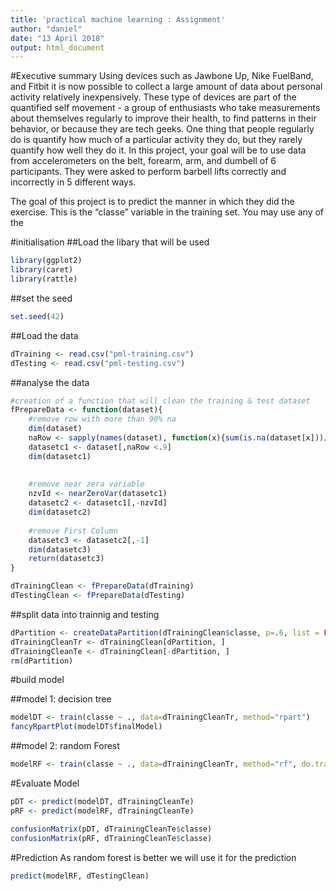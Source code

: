```yaml
---
title: 'practical machine learning : Assignment'
author: "daniel"
date: "13 April 2018"
output: html_document
---
```

#Executive summary 
Using devices such as Jawbone Up, Nike FuelBand, and Fitbit it is now possible to collect a large amount of data about personal activity relatively inexpensively. These type of devices are part of the quantified self movement - a group of enthusiasts who take measurements about themselves regularly to improve their health, to find patterns in their behavior, or because they are tech geeks. One thing that people regularly do is quantify how much of a particular activity they do, but they rarely quantify how well they do it. In this project, your goal will be to use data from accelerometers on the belt, forearm, arm, and dumbell of 6 participants. They were asked to perform barbell lifts correctly and incorrectly in 5 different ways.

The goal of this project is to predict the manner in which they did the exercise. This is the "classe" variable in the training set. You may use any of the

#initialisation
##Load the libary that will be used
```r
library(ggplot2)
library(caret)
library(rattle)
```

##set the seed
```r
set.seed(42)
```



##Load the data
```r
dTraining <- read.csv("pml-training.csv")
dTesting <- read.csv("pml-testing.csv")
```

##analyse the data

```r
#creation of a function that will clean the training & test dataset
fPrepareData <- function(dataset){
    #remove row with more than 90% na 
    dim(dataset)
    naRow <- sapply(names(dataset), function(x){sum(is.na(dataset[x]))/nrow(dataset) })
    datasetc1 <- dataset[,naRow <.9]
    dim(datasetc1)
    
    
    #remove near zera variable 
    nzvId <- nearZeroVar(datasetc1)
    datasetc2 <- datasetc1[,-nzvId]
    dim(datasetc2)
    
    #remove First Column 
    datasetc3 <- datasetc2[,-1]
    dim(datasetc3)
    return(datasetc3)
}

dTrainingClean <- fPrepareData(dTraining)
dTestingClean <- fPrepareData(dTesting)

```

##split data into trainnig and testing
```r
dPartition <- createDataPartition(dTrainingClean$classe, p=.6, list = FALSE)
dTrainingCleanTr <- dTrainingClean[dPartition, ]
dTrainingCleanTe <- dTrainingClean[-dPartition, ]
rm(dPartition)
```


#build model 

##model 1: decision tree
```r
modelDT <- train(classe ~ ., data=dTrainingCleanTr, method="rpart")
fancyRpartPlot(modelDT$finalModel)

```

##model 2: random Forest 

```r
modelRF <- train(classe ~ ., data=dTrainingCleanTr, method="rf", do.trace=FALSE)
```


#Evaluate Model 
```r
pDT <- predict(modelDT, dTrainingCleanTe)
pRF <- predict(modelRF, dTrainingCleanTe)

confusionMatrix(pDT, dTrainingCleanTe$classe)
confusionMatrix(pRF, dTrainingCleanTe$classe)
```

#Prediction 
As random forest is better we will use it for the prediction 

```r
predict(modelRF, dTestingClean)
```
